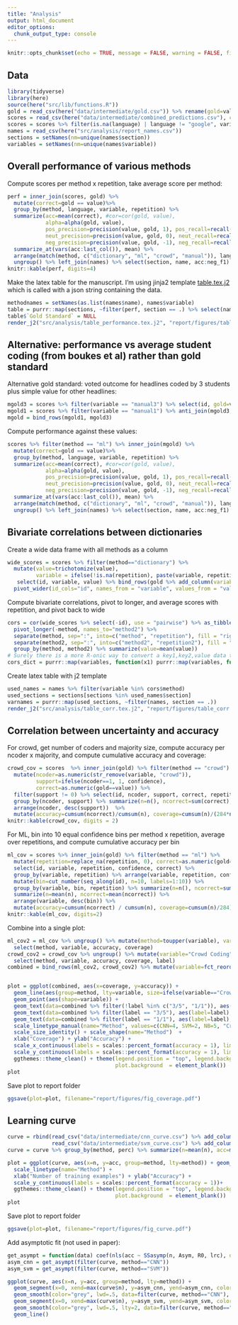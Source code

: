 ```yaml
---
title: "Analysis"
output: html_document
editor_options: 
  chunk_output_type: console
---
```


```r
knitr::opts_chunk$set(echo = TRUE, message = FALSE, warning = FALSE, fig.path="figures/")
```

## Data

```r
library(tidyverse)
library(here)
source(here("src/lib/functions.R"))
gold = read_csv(here("data/intermediate/gold.csv")) %>% rename(gold=value)
scores = read_csv(here("data/intermediate/combined_predictions.csv"), col_types = "iccccddd")
scores = scores %>% filter(is.na(language) | language != "google", variable != "recessie")  %>% mutate(value=trichotomize(value))
names = read_csv(here("src/analysis/report_names.csv"))
sections = setNames(nm=unique(names$section))
variables = setNames(nm=unique(names$variable))
```

## Overall performance of various methods


Compute scores per method x repetition, take average score per method:

```r
perf = inner_join(scores, gold) %>% 
  mutate(correct=gold == value)%>% 
  group_by(method, language, variable, repetition) %>% 
  summarize(acc=mean(correct), #cor=cor(gold, value), 
            alpha=alpha(gold, value), 
            pos_precision=precision(value, gold, 1), pos_recall=recall(value, gold, 1), pos_f1=f1(pos_precision, pos_recall),
            neut_precision=precision(value, gold, 0), neut_recall=recall(value, gold, 0), neut_f1=f1(neut_precision, neut_recall),
            neg_precision=precision(value, gold, -1), neg_recall=recall(value, gold, -1), neg_f1=f1(neg_precision, neg_recall)) %>%  
  summarize_at(vars(acc:last_col()), mean) %>% 
  arrange(match(method, c("dictionary", "ml", "crowd", "manual")), language, variable ) %>% 
  ungroup() %>% left_join(names) %>% select(section, name, acc:neg_f1)
knitr::kable(perf, digits=4)
```

Make the latex table for the manuscript.
I'm using jinja2 template [table.tex.j2](table.tex.j2) which is called with a json string containing the data.

```r
methodnames = setNames(as.list(names$name), names$variable)
table = purrr::map(sections, ~filter(perf, section == .) %>% select(name:neg_f1)) 
table$`Gold Standard` = NULL
render_j2("src/analysis/table_performance.tex.j2", "report/figures/table_performance.tex", data=list(data=table, methods=methodnames))
```

## Alternative: performance vs average student coding (from boukes et al) rather than gold standard

Alternative gold standard: voted outcome for headlines coded by 3 students plus simple value for other headlines:

```r
mgold3 = scores %>% filter(variable == "manual3") %>% select(id, gold=value)
mgold1 = scores %>% filter(variable == "manual1") %>% anti_join(mgold3, by="id") %>% select(id, gold=value)
mgold = bind_rows(mgold1, mgold3)
```

Compute performance against these values:

```r
scores %>% filter(method == "ml") %>% inner_join(mgold) %>% 
  mutate(correct=gold == value)%>% 
  group_by(method, language, variable, repetition) %>% 
  summarize(acc=mean(correct), #cor=cor(gold, value), 
            alpha=alpha(gold, value), 
            pos_precision=precision(value, gold, 1), pos_recall=recall(value, gold, 1), pos_f1=f1(pos_precision, pos_recall),
            neut_precision=precision(value, gold, 0), neut_recall=recall(value, gold, 0), neut_f1=f1(neut_precision, neut_recall),
            neg_precision=precision(value, gold, -1), neg_recall=recall(value, gold, -1), neg_f1=f1(neg_precision, neg_recall)) %>%  
  summarize_at(vars(acc:last_col()), mean) %>% 
  arrange(match(method, c("dictionary", "ml", "crowd", "manual")), language, variable ) %>% 
  ungroup() %>% left_join(names) %>% select(section, name, acc:neg_f1)
```

## Bivariate correlations between dictionaries

Create a wide data frame with all methods as a column

```r
wide_scores = scores %>% filter(method=="dictionary") %>%
  mutate(value=trichotomize(value), 
         variable = ifelse(!is.na(repetition), paste(variable, repetition, sep=":"), variable)) %>%
   select(id, variable, value) %>% bind_rows(gold %>% add_column(variable="gold") %>% rename(value=gold)) %>% 
  pivot_wider(id_cols="id", names_from = "variable", values_from = "value")
```

Compute bivariate correlations, pivot to longer, and average scores with repetition, and pivot back to wide

```r
cors = cor(wide_scores %>% select(-id), use = "pairwise") %>% as_tibble(rownames = "method") %>% 
  pivot_longer(-method, names_to="method2") %>% 
  separate(method, sep=":", into=c("method", "repetition"), fill = "right") %>%
  separate(method2, sep=":", into=c("method2", "repetition2"), fill = "right") %>%
  group_by(method, method2) %>% summarize(value=mean(value)) 
# Surely there is a more R-onic way to convert a key1,key2,value data table into a nested list...?
cors_dict = purrr::map(variables, function(x1) purrr::map(variables, function(x2) cors$value[cors$method==x1 & cors$method2 == x2]))
```

Create latex table with j2 template

```r
used_names = names %>% filter(variable %in% cors$method)
used_sections = sections[sections %in% used_names$section]
varnames = purrr::map(used_sections, ~filter(names, section == .))
render_j2("src/analysis/table_corr.tex.j2", "report/figures/table_corr.tex", data=list(data=cors_dict, names=varnames))
```

## Correlation between uncertainty and accuracy 

For crowd, get number of coders and majority size, compute accuracy per ncoder x majority, and compute cumulative accuracy and coverage:

```r
crowd_cov = scores  %>% inner_join(gold) %>% filter(method == "crowd") %>% 
  mutate(ncoder=as.numeric(str_remove(variable, "crowd")), 
         support=ifelse(ncoder==1, 1, confidence),
         correct=as.numeric(gold==value)) %>% 
  filter(support != 0) %>% select(id, ncoder, support, correct, repetition) %>%
  group_by(ncoder, support) %>% summarize(n=n(), ncorrect=sum(correct), nrep=replace_na(max(repetition), 1)) %>% 
  arrange(ncoder, desc(support))  %>%  
  mutate(accuracy=cumsum(ncorrect)/cumsum(n), coverage=cumsum(n)/(284*nrep), label=str_c(support, ncoder, sep="/"))
knitr::kable(crowd_cov, digits = 2)
```

For ML, bin into 10 equal confidence bins per method x repetition, average over repetitions, and compute cumulative accuracy per bin


```r
ml_cov = scores %>% inner_join(gold) %>% filter(method == "ml") %>% 
  mutate(repetition=replace_na(repetition, 0), correct=as.numeric(gold==value)) %>% 
  select(id, variable, repetition, confidence, correct) %>% 
  group_by(variable, repetition) %>% arrange(variable, repetition, confidence) %>% 
  mutate(bin=cut_number(seq_along(id), n=10, labels=1:10)) %>% 
  group_by(variable, bin, repetition) %>% summarize(n=n(), ncorrect=sum(correct)) %>% 
  summarize(n=mean(n), ncorrect=mean(ncorrect)) %>%
  arrange(variable, desc(bin)) %>%
  mutate(accuracy=cumsum(ncorrect) / cumsum(n), coverage=cumsum(n)/284) 
knitr::kable(ml_cov, digits=2)
```

Combine into a single plot:

```r
ml_cov2 = ml_cov %>% ungroup() %>% mutate(method=toupper(variable), variable=toupper(variable)) %>% 
  select(method, variable, accuracy, coverage)
crowd_cov2 = crowd_cov %>% ungroup() %>% mutate(variable="Crowd Coding", method=paste0("Crowd (", ncoder, " Coder)")) %>%
  select(method, variable, accuracy, coverage, label)
combined = bind_rows(ml_cov2, crowd_cov2) %>% mutate(variable=fct_reorder(variable, -accuracy))


plot = ggplot(combined, aes(x=coverage, y=accuracy)) + 
  geom_line(aes(group=method, lty=variable, size=ifelse(variable=="Crowd Coding", .5, .75))) + 
  geom_point(aes(shape=variable)) + 
  geom_text(data=combined %>% filter(!label %in% c("3/5", "1/1")), aes(label=label), nudge_y=.008, nudge_x=.004) + 
  geom_text(data=combined %>% filter(label == "3/5"), aes(label=label), nudge_y=-.008, nudge_x=-.004) +
  geom_text(data=combined %>% filter(label == "1/1"), aes(label=label), nudge_y=-.008, nudge_x=-.004) +
  scale_linetype_manual(name="Method", values=c(CNN=4, SVM=2, NB=5, "Crowd Coding"=1)) +
  scale_size_identity() + scale_shape(name="Method")  + 
  xlab("Coverage") + ylab("Accuracy") + 
  scale_x_continuous(labels = scales::percent_format(accuracy = 1), limits = c(0,1))+
  scale_y_continuous(labels = scales::percent_format(accuracy = 1), limits = c(.5,1))+
  ggthemes::theme_clean() + theme(legend.position = "top", legend.background = element_blank(),
                                  plot.background  = element_blank())
plot
```

Save plot to report folder

```r
ggsave(plot=plot, filename="report/figures/fig_coverage.pdf")
```

## Learning curve

```r
curve = rbind(read_csv("data/intermediate/cnn_curve.csv") %>% add_column(method="CNN", .before=1),
              read_csv("data/intermediate/svm_curve.csv") %>% add_column(method="SVM", .before=1))
curve = curve %>% group_by(method, perc) %>% summarize(n=mean(n), acc=mean(acc))

plot = ggplot(curve, aes(x=n, y=acc, group=method, lty=method)) + geom_line() + 
  scale_linetype(name="Method") +
  xlab("Number of training examples") + ylab("Accuracy") + 
  scale_y_continuous(labels = scales::percent_format(accuracy = 1))+
  ggthemes::theme_clean() + theme(legend.position = "top", legend.background = element_blank(),
                                  plot.background  = element_blank())
plot
```

Save plot to report folder

```r
ggsave(plot=plot, filename="report/figures/fig_curve.pdf")
```


Add asymptotic fit (not used in paper):

```r
get_asympt = function(data) coef(nls(acc ~ SSasymp(n, Asym, R0, lrc), data=data))["Asym"]
asym_cnn = get_asympt(filter(curve, method=="CNN"))
asym_svm = get_asympt(filter(curve, method=="SVM"))

ggplot(curve, aes(x=n, y=acc, group=method, lty=method)) + 
  geom_segment(x=0, xend=max(curve$n), y=asym_cnn, yend=asym_cnn, color="grey") +
  geom_smooth(color="grey", lwd=.5, data=filter(curve, method=="CNN"), method='nls', formula=y~SSasymp(x, Asym, R0, lrc), se=F) + 
  geom_segment(x=0, xend=max(curve$n), y=asym_svm, yend=asym_svm, color="grey", lty=2) + 
  geom_smooth(color="grey", lwd=.5, lty=2, data=filter(curve, method=="SVM"), method='nls', formula=y~SSasymp(x, Asym, R0, lrc), se=F) + 
  geom_line() 
```
